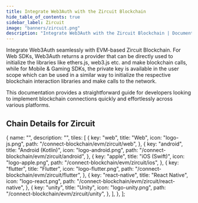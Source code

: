 ```yaml
---
title: Integrate Web3Auth with the Zircuit Blockchain
hide_table_of_contents: true
sidebar_label: Zircuit
image: "banners/zircuit.png"
description: "Integrate Web3Auth with the Zircuit Blockchain | Documentation - Web3Auth"
---
```



<SEO
  title="Integrate Web3Auth with the Zircuit Blockchain"
  description="Integrate Web3Auth with the Zircuit Blockchain | Documentation - Web3Auth"
  image="https://web3auth.io/docs/banners/zircuit.png"
  slug="/connect-blockchain/evm/zircuit"
/>

Integrate Web3Auth seamlessly with EVM-based Zircuit Blockchain. For Web SDKs, Web3Auth returns a
provider that can be directly used to initialize the libraries like ethers.js, web3.js etc. and make
blockchain calls, while for Mobile & Gaming SDKs, the private key is available in the user scope
which can be used in a similar way to initialize the respective blockchain interaction libraries and
make calls to the network.

This documentation provides a straightforward guide for developers looking to implement blockchain
connections quickly and effortlessly across various platforms.

## Chain Details for Zircuit

<ChainDetailsZircuit />

  {
    name: "",
    description: "",
    tiles: [
      {
        key: "web",
        title: "Web",
        icon: "logo-js.png",
        path: "/connect-blockchain/evm/zircuit/web",
      },
      {
        key: "android",
        title: "Android (Kotlin)",
        icon: "logo-android.png",
        path: "/connect-blockchain/evm/zircuit/android",
      },
      {
        key: "apple",
        title: "iOS (Swift)",
        icon: "logo-apple.png",
        path: "/connect-blockchain/evm/zircuit/ios",
      },
      {
        key: "flutter",
        title: "Flutter",
        icon: "logo-flutter.png",
        path: "/connect-blockchain/evm/zircuit/flutter",
      },
      {
        key: "react-native",
        title: "React Native",
        icon: "logo-react.png",
        path: "/connect-blockchain/evm/zircuit/react-native",
      },
      {
        key: "unity",
        title: "Unity",
        icon: "logo-unity.png",
        path: "/connect-blockchain/evm/zircuit/unity",
      },
    ],
  },
];

<Tiles tileGroups={Zircuit} />
